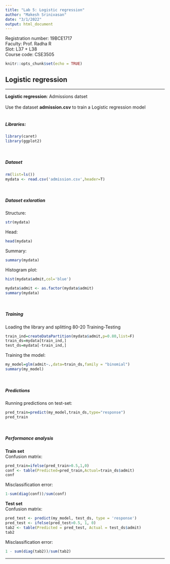 ```yaml
---
title: "Lab 5: Logistic regression"
author: "Makesh Srinivasan"
date: "3/1/2022"
output: html_document
---
```


Registration number: 19BCE1717<br>
Faculty: Prof. Radha R<br>
Slot: L37 + L38<br>
Course code: CSE3505 <br>

```r
knitr::opts_chunk$set(echo = TRUE)
```

## Logistic regression

***

<strong id="part1">Logistic regression</strong>: Admissions datset<br>
<br>
Use the dataset <strong>admission.csv</strong> to train a Logistic regression model
<br>
<br>

##### Libraries:
```r
library(caret)
library(ggplot2)
```
<br>

##### Dataset
```r
rm(list=ls())
mydata <- read.csv('admission.csv',header=T)
```
<br>

##### Dataset exloration

Structure:
```r
str(mydata)
```

Head:
```r
head(mydata)
```

Summary:
```r
summary(mydata)
```

Histogram plot:
```r
hist(mydata$admit,col='blue')
```


```r
mydata$admit <- as.factor(mydata$admit)
summary(mydata)
```
<br>

##### Training 
Loading the library and splitting 80-20 Training-Testing
```r
train_ind=createDataPartition(mydata$admit,p=0.80,list=F)
train_ds=mydata[train_ind,]
test_ds=mydata[-train_ind,]
```

Training the model:
```r
my_model=glm(admit~.,data=train_ds,family = "binomial")
summary(my_model)
```
<br>

##### Predictions
Running predictions on test-set:
```r
pred_train=predict(my_model,train_ds,type="response")
pred_train
```
<br>

##### Performance analysis

<strong>Train set</strong><br>
Confusion matrix:
```r
pred_train=ifelse(pred_train>0.5,1,0)
conf <- table(Predicted=pred_train,Actual=train_ds$admit)
conf
```

Misclassification error:
```r
1-sum(diag(conf))/sum(conf)
```

<strong>Test set</strong><br>
Confusion matrix:
```r
pred_test <- predict(my_model, test_ds, type = 'response')
pred_test <- ifelse(pred_test>0.5, 1, 0)
tab2 <- table(Predicted = pred_test, Actual = test_ds$admit)
tab2
```

Misclassification error:
```r
1 - sum(diag(tab2))/sum(tab2)
```

***


